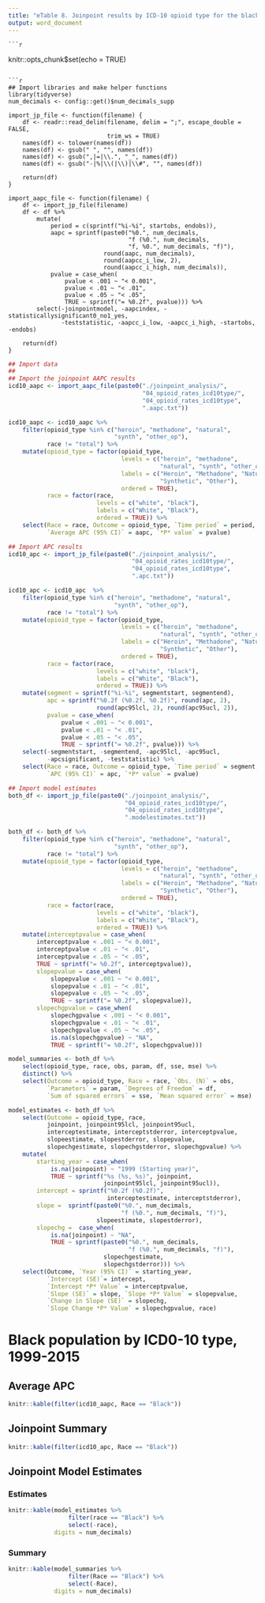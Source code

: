 ```yaml
---
title: "eTable 8. Joinpoint results by ICD-10 opioid type for the black population, 1999-2015"
output: word_document
---
```

    
    ```r
knitr::opts_chunk$set(echo = TRUE)
```

```r
## Import libraries and make helper functions
library(tidyverse)
num_decimals <- config::get()$num_decimals_supp

import_jp_file <- function(filename) {
    df <- readr::read_delim(filename, delim = ";", escape_double =  FALSE, 
                            trim_ws = TRUE)
    names(df) <- tolower(names(df))
    names(df) <- gsub(" ", "", names(df))
    names(df) <- gsub(",|=|\\.", "_", names(df))
    names(df) <- gsub("-|%|\\(|\\)|\\#", "", names(df))
    
    return(df)
}

import_aapc_file <- function(filename) {
    df <- import_jp_file(filename)
    df <- df %>% 
        mutate(
            period = c(sprintf("%i-%i", startobs, endobs)), 
            aapc = sprintf(paste0("%0.", num_decimals, 
                                  "f (%0.", num_decimals, 
                                  "f, %0.", num_decimals, "f)"), 
                           round(aapc, num_decimals), 
                           round(aapcc_i_low, 2), 
                           round(aapcc_i_high, num_decimals)), 
            pvalue = case_when(
                pvalue < .001 ~ "< 0.001",
                pvalue < .01 ~ "< .01", 
                pvalue < .05 ~ "< .05", 
                TRUE ~ sprintf("= %0.2f", pvalue))) %>% 
        select(-joinpointmodel, -aapcindex, -statisticallysignificant0_no1_yes, 
               -teststatistic, -aapcc_i_low, -aapcc_i_high, -startobs, -endobs)
    
    return(df)
}
```


```r
## Import data
## 
## Import the joinpoint AAPC results
icd10_aapc <- import_aapc_file(paste0("./joinpoint_analysis/", 
                                      "04_opioid_rates_icd10type/", 
                                      "04_opioid_rates_icd10type", 
                                      ".aapc.txt")) 

icd10_aapc <- icd10_aapc %>% 
    filter(opioid_type %in% c("heroin", "methadone", "natural", 
                              "synth", "other_op"), 
           race != "total") %>% 
    mutate(opioid_type = factor(opioid_type, 
                                levels = c("heroin", "methadone", 
                                           "natural", "synth", "other_op"), 
                                labels = c("Heroin", "Methadone", "Natural", 
                                           "Synthetic", "Other"), 
                                ordered = TRUE), 
           race = factor(race, 
                         levels = c("white", "black"), 
                         labels = c("White", "Black"), 
                         ordered = TRUE)) %>% 
    select(Race = race, Outcome = opioid_type, `Time period` = period, 
           `Average APC (95% CI)` = aapc, `*P* value` = pvalue)
```

```r
## Import APC results
icd10_apc <- import_jp_file(paste0("./joinpoint_analysis/", 
                                   "04_opioid_rates_icd10type/", 
                                   "04_opioid_rates_icd10type", 
                                   ".apc.txt"))

icd10_apc <- icd10_apc  %>% 
    filter(opioid_type %in% c("heroin", "methadone", "natural", 
                              "synth", "other_op"), 
           race != "total") %>% 
    mutate(opioid_type = factor(opioid_type, 
                                levels = c("heroin", "methadone", 
                                           "natural", "synth", "other_op"), 
                                labels = c("Heroin", "Methadone", "Natural", 
                                           "Synthetic", "Other"), 
                                ordered = TRUE), 
           race = factor(race, 
                         levels = c("white", "black"), 
                         labels = c("White", "Black"), 
                         ordered = TRUE)) %>% 
    mutate(segment = sprintf("%i-%i", segmentstart, segmentend), 
           apc = sprintf("%0.2f (%0.2f, %0.2f)", round(apc, 2), 
                         round(apc95lcl, 2), round(apc95ucl, 2)), 
           pvalue = case_when(
               pvalue < .001 ~ "< 0.001",
               pvalue < .01 ~ "< .01", 
               pvalue < .05 ~ "< .05", 
               TRUE ~ sprintf("= %0.2f", pvalue))) %>% 
    select(-segmentstart, -segmentend, -apc95lcl, -apc95ucl, 
           -apcsignificant, -teststatistic) %>% 
    select(Race = race, Outcome = opioid_type, `Time period` = segment, 
           `APC (95% CI)` = apc, `*P* value` = pvalue)
```

```r
## Import model estimates
both_df <- import_jp_file(paste0("./joinpoint_analysis/", 
                                 "04_opioid_rates_icd10type/", 
                                 "04_opioid_rates_icd10type", 
                                 ".modelestimates.txt")) 

both_df <- both_df %>% 
    filter(opioid_type %in% c("heroin", "methadone", "natural", 
                              "synth", "other_op"), 
           race != "total") %>% 
    mutate(opioid_type = factor(opioid_type, 
                                levels = c("heroin", "methadone", 
                                           "natural", "synth", "other_op"), 
                                labels = c("Heroin", "Methadone", "Natural", 
                                           "Synthetic", "Other"), 
                                ordered = TRUE), 
           race = factor(race, 
                         levels = c("white", "black"), 
                         labels = c("White", "Black"), 
                         ordered = TRUE)) %>% 
    mutate(interceptpvalue = case_when(
        interceptpvalue < .001 ~ "< 0.001",
        interceptpvalue < .01 ~ "< .01", 
        interceptpvalue < .05 ~ "< .05", 
        TRUE ~ sprintf("= %0.2f", interceptpvalue)), 
        slopepvalue = case_when(
            slopepvalue < .001 ~ "< 0.001",
            slopepvalue < .01 ~ "< .01", 
            slopepvalue < .05 ~ "< .05", 
            TRUE ~ sprintf("= %0.2f", slopepvalue)), 
        slopechgpvalue = case_when(
            slopechgpvalue < .001 ~ "< 0.001",
            slopechgpvalue < .01 ~ "< .01", 
            slopechgpvalue < .05 ~ "< .05", 
            is.na(slopechgpvalue) ~ "NA", 
            TRUE ~ sprintf("= %0.2f", slopechgpvalue)))

model_summaries <- both_df %>% 
    select(opioid_type, race, obs, param, df, sse, mse) %>% 
    distinct() %>% 
    select(Outcome = opioid_type, Race = race, `Obs. (N)` = obs, 
           `Parameters` = param, `Degrees of Freedom` = df, 
           `Sum of squared errors` = sse, `Mean squared error` = mse)

model_estimates <- both_df %>% 
    select(Outcome = opioid_type, race, 
           joinpoint, joinpoint95lcl, joinpoint95ucl, 
           interceptestimate, interceptstderror, interceptpvalue, 
           slopeestimate, slopestderror, slopepvalue, 
           slopechgestimate, slopechgstderror, slopechgpvalue) %>% 
    mutate(
        starting_year = case_when(
            is.na(joinpoint) ~ "1999 (Starting year)", 
            TRUE ~ sprintf("%s (%s, %s)", joinpoint, 
                           joinpoint95lcl, joinpoint95ucl)), 
        intercept = sprintf("%0.2f (%0.2f)", 
                            interceptestimate, interceptstderror), 
        slope =  sprintf(paste0("%0.", num_decimals, 
                                "f (%0.", num_decimals, "f)"), 
                         slopeestimate, slopestderror), 
        slopechg =  case_when(
            is.na(joinpoint) ~ "NA", 
            TRUE ~ sprintf(paste0("%0.", num_decimals, 
                                  "f (%0.", num_decimals, "f)"), 
                           slopechgestimate, 
                           slopechgstderror))) %>% 
    select(Outcome, `Year (95% CI)` = starting_year, 
           `Intercept (SE)`= intercept, 
           `Intercept *P* Value` = interceptpvalue, 
           `Slope (SE)` = slope, `Slope *P* Value` = slopepvalue, 
           `Change in Slope (SE)` = slopechg, 
           `Slope Change *P* Value` = slopechgpvalue, race)
```

# Black population by ICD0-10 type, 1999-2015
## Average APC
```r
knitr::kable(filter(icd10_aapc, Race == "Black"))
```

## Joinpoint Summary
```r
knitr::kable(filter(icd10_apc, Race == "Black"))
```

## Joinpoint Model Estimates
### Estimates
```r
knitr::kable(model_estimates %>% 
                 filter(race == "Black") %>% 
                 select(-race), 
             digits = num_decimals) 
```

### Summary
```r
knitr::kable(model_summaries %>% 
                 filter(Race == "Black") %>% 
                 select(-Race), 
             digits = num_decimals)
```
